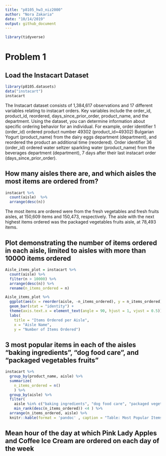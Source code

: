 ```yaml
---
title: "p8105_hw3_niz2000"
author: "Nora Zakaria"
date: "10/14/2019"
output: github_document
---
```


```r
library(tidyverse)
```


# Problem 1

## Load the Instacart Dataset
```r
library(p8105.datasets)
data("instacart")
instacart
```
The Instacart dataset consists of 1,384,617 observations and 17 different variables relating to instacart orders. Key variables include the order_id, product_id, reordered, days_since_prior_order, product_name, and the department. Using the dataset, you can determine information about specific ordering behavior for an individual. For example, order identifier 1 (order_id) ordered product number 49302 (product_id=49302) Bulgarian Yogurt (product_name) from the dairy eggs department (department), and reordered the product an additional time (reordered). Order identifier 36 (order_id) ordered water seltzer sparkling water (product_name) from the beverages department (department), 7 days after their last instacart order (days_since_prior_order).

## How many aisles there are, and which aisles the most items are ordered from?
```r
instacart %>%
  count(aisle)  %>%
  arrange(desc(n)) 
```
The most items are ordered were from the fresh vegetables and fresh fruits aisles, at 150,609 items and 150,473, respectively. The aisle with the next highest items ordered was the packaged vegetables fruits aisle, at 78,493 items.

## Plot demonstrating the number of items ordered in each aisle, limited to aisles with more than 10000 items ordered
```r
Aisle_items_plot = instacart %>%
  count(aisle) %>%
  filter(n > 10000) %>%
  arrange(desc(n)) %>%
  rename(n_items_ordered = n)

Aisle_items_plot %>%
  ggplot(aes(x = reorder(aisle, -n_items_ordered), y = n_items_ordered)) +
  geom_bar(stat = "identity") +
  theme(axis.text.x = element_text(angle = 90, hjust = 1, vjust = 0.5)) +
  labs(
    title = "Items Ordered per Aisle",
    x = "Aisle Name",
    y = "Number of Items Ordered")
```

## 3 most popular items in each of the aisles “baking ingredients”, “dog food care”, and “packaged vegetables fruits”
```r
instacart %>%
  group_by(product_name, aisle) %>%
  summarize(
    n_items_ordered = n()
    ) %>%
  group_by(aisle) %>%
  filter(
    aisle %in% c("baking ingredients", "dog food care", "packaged vegetables fruits"),
    min_rank(desc(n_items_ordered)) <4 ) %>%
  arrange(n_items_ordered, aisle) %>%
  knitr::kable(format = 'pandoc' , caption = "Table: Most Popular Items by Aisle")
```


## Mean hour of the day at which Pink Lady Apples and Coffee Ice Cream are ordered on each day of the week